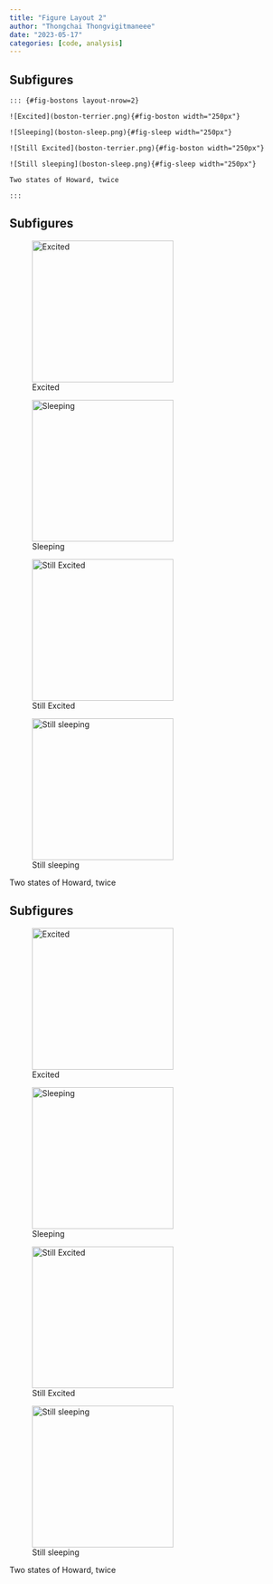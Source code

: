 ```yaml
---
title: "Figure Layout 2"
author: "Thongchai Thongvigitmaneee"
date: "2023-05-17"
categories: [code, analysis]
---
```


## Subfigures

```         
::: {#fig-bostons layout-nrow=2}

![Excited](boston-terrier.png){#fig-boston width="250px"}

![Sleeping](boston-sleep.png){#fig-sleep width="250px"}

![Still Excited](boston-terrier.png){#fig-boston width="250px"}

![Still sleeping](boston-sleep.png){#fig-sleep width="250px"}

Two states of Howard, twice

:::
```

## Subfigures

::: {#fig-bostons layout-nrow="2"}
![Excited](boston-terrier.png){#fig-boston width="250px"}

![Sleeping](boston-sleep.png){#fig-sleep width="250px"}

![Still Excited](boston-terrier.png){#fig-boston width="250px"}

![Still sleeping](boston-sleep.png){#fig-sleep width="250px"}

Two states of Howard, twice
:::

## Subfigures

::: {#fig-bostons layout-nrow="2"}
![Excited](boston-terrier.png){#fig-boston width="250px"}

![Sleeping](boston-sleep.png){#fig-sleep width="250px"}

![Still Excited](boston-terrier.png){#fig-boston width="250px"}

![Still sleeping](boston-sleep.png){#fig-sleep width="250px"}

Two states of Howard, twice
:::

